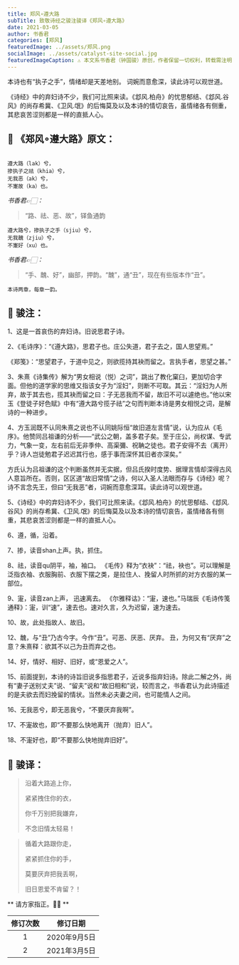 ```yaml
---
title: 郑风∘遵大路
subTitle: 致敬诗经之骏注骏译《郑风∘遵大路》 
date: 2021-03-05 
author: 书香君
categories: [郑风]
featuredImage: ../assets/郑风.png
socialImage: ../assets/catalyst-site-social.jpg
featuredImageCaption: ⚠️️ 本文系书香君（钟国骏）原创，作者保留一切权利，转载需注明出处。
---
```


本诗也有“执子之手”，情绪却是天差地别。
词婉而意愈深，读此诗可以观世道。

《诗经》中的弃妇诗不少，我们可比照来读。《邶风.柏舟》的忧思郁结、《邶风.谷风》的尚存希冀、《卫风.氓》的后悔莫及以及本诗的情切哀告，虽情绪各有侧重，其悲哀苦涩则都是一样的直抵人心。

## 🌼 《郑风∘遵大路》原文：
```

遵大路（lak）兮，
掺执子之祛（khia）兮，
无我恶（ak）兮，
不寁故（ka）也。

```
*书香君👉🏻：* 

> “路、祛、恶、故”，铎鱼通韵

```
遵大路兮，掺执子之手（sjiu）兮，
无我魗（zjiu）兮，
不寁好（xu）也。

```
*书香君👉🏻：* 

> “手、魗、好”，幽部，押韵。“魗”，通“丑”，现在有些版本作“丑”。

```
本诗两章，每章一韵。

```
## 🍁️ 骏注：

1、这是一首哀伤的弃妇诗。旧说思君子诗。

2、《毛诗序》：“《遵大路》，思君子也。庄公失道，君子去之，国人思望焉。”

《郑笺》：“思望君子，于道中见之，则欲揽持其袂而留之。言执手者，思望之甚。”

3、朱熹《诗集传》解为“男女相说（悦）之词”，跳出了教化窠臼，更加切合字面。但他的道学家的思维又指该女子为“淫妇”，则断不可取。其云：“淫妇为人所弃，故于其去也，揽其袂而留之曰：子无恶我而不留，故旧不可以遽绝也。”他以宋玉《登徒子好色赋》中有“遵大路兮揽子祛”之句而判断本诗是男女相悦之词，是解诗的一种进步。

4、方玉润既不认同朱熹之说也不认同姚际恒“故旧道左言情”说，认为应从《毛序》。他赞同吕祖谦的分析——“武公之朝，盖多君子矣。至于庄公，尚权谋、专武力，气象一变，左右前后无非季仲、高渠彌、祝聃之徒也。君子安得不去（离开）乎？诗人岂徒勉君子迟迟其行也，感于事而深怀其旧者亦深矣。”

方氏认为吕祖谦的这个判断虽然并无实据，但吕氏揆时度势、据理言情却深得古风人意旨所在。否则，区区道“故旧常情”之诗，何以入圣人法眼而存与《诗经》呢？诗不言念先王，但曰“无我恶”者，词婉而意愈深耳。读此诗可以观世道。

5、《诗经》中的弃妇诗不少，我们可比照来读。《邶风.柏舟》的忧思郁结、《邶风.谷风》的尚存希冀、《卫风.氓》的后悔莫及以及本诗的情切哀告，虽情绪各有侧重，其悲哀苦涩则都是一样的直抵人心。

6、遵，循，沿着。

7、掺，读音shan上声。执，抓住。

8、祛，读音qu阴平，袖，袖口。 《毛传》释为“衣袂”：“祛，袂也”。可以理解是泛指衣袖、衣服胸前、衣服下摆之类，是拉住人、挽留人时所抓的对方衣服的某一部位。

9、寁，读音zan上声，
迅速离去。 《尔雅释诂》：“寁，速也。”马瑞辰《毛诗传笺通释》：寁，训“速”，速去也。速对久言，久为迟留，速为速去。

10、故，此处指故人、故旧。

12、魗，与“丑”乃古今字。今作“丑”。可恶、厌恶、厌弃。 丑，为何又有“厌弃”之意？朱熹释：欲其不以己为丑而弃之也。

14、好，情好、相好、旧好，或“恩爱之人”。

15、前面提到，本诗的诗旨旧说多指思君子，近说多指弃妇诗。除此二解之外，尚有“妻子送别丈夫”说、“留夫”说和“故旧相和”说，较而言之，书香君认为此诗描述的是夫欲去而妇挽留的情状。当然未必夫妻之间，也可能情人之间。

16、无我恶兮，即无恶我兮，“不要厌弃我啊”。

17、不寁故也，即“不要那么快地离开（抛弃）旧人”。

18、不寁好也，即“不要那么快地抛弃旧好”。

## 🍁️ 骏译：

> 沿着大路追上你，
> 
> 紧紧拽住你的衣，
> 
> 你千万别把我嫌弃，
> 
> 不念旧情太轻易！

> 循着大路跟你走，
> 
> 紧紧抓住你的手，
> 
> 莫要厌弃把我丢啊，
> 
> 旧日恩爱不肯留？！

** 请方家指正。🙏🏻 **

| 修订次数      | 修订日期 | 
|   :----: |    :----:   | 
| 1    | 2020年9月5日       | 
| 2    | 2021年3月5日       | 

